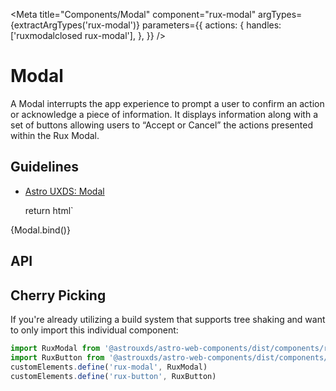 

<Meta
    title="Components/Modal"
    component="rux-modal"
    argTypes={extractArgTypes('rux-modal')}
    parameters={{
        actions: {
            handles: ['ruxmodalclosed rux-modal'],
        },
    }}
/>

# Modal

A Modal interrupts the app experience to prompt a user to confirm an action or acknowledge a piece of information. It displays information along with a set of buttons allowing users to “Accept or Cancel” the actions presented within the Rux Modal.

## Guidelines

-   [Astro UXDS: Modal](https://astrouxds.com/ui-components/dialog-box)

    return html`
<div style="display: flex; flex-flow: column; justify-content: center;">
    <rux-modal
        ?open="${args.open}"
        modal-message="${args.modalMessage}"
        modal-title="${args.modalTitle}"
        confirm-text="${args.confirmText}"
        deny-text="${args.denyText}"
    ></rux-modal>
</div
    `
}

<Canvas>
    <Story
        args={{
            open: true,
            modalMessage: 'Modal message',
            modalTitle: 'Modal title',
            confirmText: 'Release',
            denyText: 'Cancel',
        }}
        name="Modal"
    >
        {Modal.bind()}
    </Story>
</Canvas>

## API

<ArgsTable of="rux-modal" />

## Cherry Picking

If you're already utilizing a build system that supports tree shaking and want to only import this individual component:

```js
import RuxModal from '@astrouxds/astro-web-components/dist/components/rux-modal.js'
import RuxButton from '@astrouxds/astro-web-components/dist/components/rux-button.js'
customElements.define('rux-modal', RuxModal)
customElements.define('rux-button', RuxButton)
```
